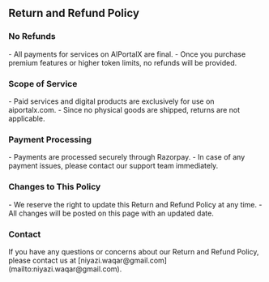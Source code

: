 
<h2><strong>Return and Refund Policy</strong></h2>

<h3><strong>No Refunds</strong></h3>
- All payments for services on AIPortalX are final.
- Once you purchase premium features or higher token limits, no refunds will be provided.

<h3><strong>Scope of Service</strong></h3>
- Paid services and digital products are exclusively for use on aiportalx.com.
- Since no physical goods are shipped, returns are not applicable.

<h3><strong>Payment Processing</strong></h3>
- Payments are processed securely through Razorpay.
- In case of any payment issues, please contact our support team immediately.

<h3><strong>Changes to This Policy</strong></h3>
- We reserve the right to update this Return and Refund Policy at any time.
- All changes will be posted on this page with an updated date.

<h3><strong>Contact</strong></h3>
If you have any questions or concerns about our Return and Refund Policy, please contact us at [niyazi.waqar@gmail.com](mailto:niyazi.waqar@gmail.com).
